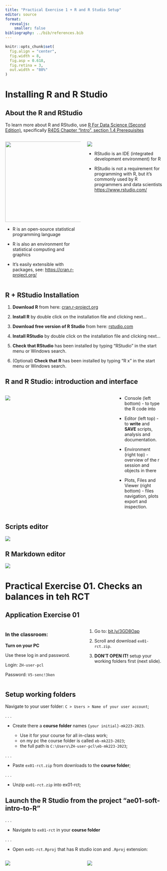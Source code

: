 ```yaml
---
title: "Practical Exercise 1 + R and R Studio Setup"
editor: source
format:
  revealjs: 
    smaller: false
bibliography: ../bib/references.bib
---
```


```r
knitr::opts_chunk$set(
  fig.align = "center",
  fig.width = 8,
  fig.asp = 0.618,
  fig.retina = 3,
  out.width = "80%"
)
```

# Installing R and R Studio

## About the R and RStudio {.smaller}

To learn more about R and RStudio, use [R For Data Science (Second Edition)](https://r4ds.hadley.nz), specifically [R4DS Chapter "Intro", section 1.4 Prerequisites](https://r4ds.hadley.nz/intro.html#prerequisites)

::: columns
::: {.column width="50%"}
![](img/w01c-rstudio-intro/R-logo.png){width="258"}

-   R is an open-source statistical programming language

-   R is also an environment for statistical computing and graphics

-   It's easily extensible with packages, see: <https://cran.r-project.org/>
:::

::: {.column width="50%"}
![](img/w01c-rstudio-intro/RStudio-logo.png)

-   RStudio is an IDE (integrated development environment) for R

-   RStudio is not a requirement for programming with R, but it's commonly used by R programmers and data scientists <https://www.rstudio.com/>
:::
:::

## R + RStudio Installation

1.  **Download R** from here: [cran.r-project.org](https://cran.r-project.org/)

2.  **Install R** by double click on the installation file and clicking next...

3.  **Download free version of R Studio** from here: [rstudio.com](https://www.rstudio.com/products/rstudio/download/#download)

4.  **Install RStudio** by double click on the installation file and clicking next...

5.  **Check that RStudio** has been installed by typing "RStudio" in the start menu or Windows search.

6.  (Optional) **Check that R** has been installed by typing "R x" in the start menu or Windows search.

## R and R Studio: introduction and interface {.smaller}

::: columns
::: {.column width="70%"}
![](img/w01c-rstudio-intro/Rstudio-panels.png)
:::

::: {.column width="30%"}
-   Console (left bottom) - to type the R code into

-   Editor (left top) - to **write** and **SAVE** scripts, analysis and documentation.

-   Environment (right top) - overview of the r session and objects in there

-   Plots, Files and Viewer (right bottom) - files navigation, plots export and inspection.
:::
:::

## Scripts editor

![](img/w01c-rstudio-intro/Rstudio-scripts-editor.png)

## R Markdown editor

![](img/w01c-rstudio-intro/Rstudio-rmd-editor-knit.png)

# Practical Exercise 01. Checks an balances in teh RCT

## Application Exercise 01

::: columns
::: {.column width="50%"}
### In the classroom:

**Turn on your PC**

Use these log in and password.

::: callout-important
Login: `ZH-user-pcl`

Password: `V5-senc!3ken`
:::
:::

::: {.column width="50%"}
1.  Go to: [bit.ly/3GD8Oap](https://bit.ly/3GD8Oap)

2.  Scroll and download `ex01-rct.zip`.

3.  **DON'T OPEN IT!** setup your working folders first (next slide).
:::
:::

## Setup working folders

Navigate to your user folder: `C > Users > Name of your user account`;

. . .

-   Create there a **course folder** names `{your initial}-mk223-2023`.

    -   Use it for your course for all in-class work;
    -   on my pc the course folder is called `eb-mk223-2023`;
    -   the full path is `C:\Users\ZH-user-pcl\eb-mk223-2023`;

. . .

-   Paste `ex01-rct.zip` from downloads to the **course folder**;

. . .

-   Unzip `ex01-rct.zip` into ex01-rct;

## Launch the R Studio from the project "ae01-soft-intro-to-R"

. . .

-   Navigate to `ex01-rct` in your **course folder**

. . .

-   Open `ex01-rct.Rproj` that has R studio icon and `.Rproj` extension:

::: columns
::: {.column width="50%"}
![](img/w01c-rstudio-intro/RStud-icon.PNG)
:::

::: {.column width="50%"}
![](img/w01c-rstudio-intro/RStud-icon-2.PNG)
:::
:::
